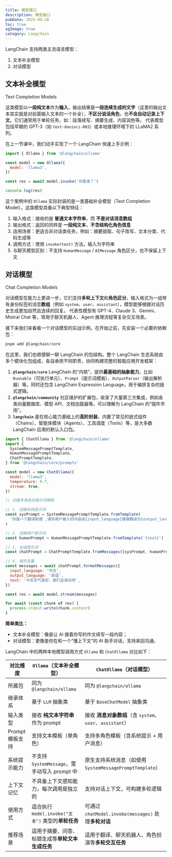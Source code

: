 ```yaml
---
title: 模型接口
description: 模型接口
pubDate: 2025-09-28
toc: true
ogImage: true
category: Langchain
---
```


LangChain 支持两类主流语言模型：

1. 文本补全模型
2. 对话模型

## 文本补全模型

Text Completion Models

这类模型以**一段纯文本**作为**输入**，输出结果是**一段连续生成的文字**（这里的输出文本其实就是对前面输入文本的一个补全），**不区分说话角色**，也**不会自动记录上下文**。它们通常用于单轮任务，如：段落续写、摘要生成、内容润色等。
代表模型包括早期的 GPT-3（如 `text-davinci-003`）或本地推理环境下的 LLaMA2 系列。

在上一节课中，我们动手实现了一个 LangChain 快速上手示例：

```js
import { Ollama } from '@langchain/ollama'

const model = new Ollama({
  model: 'llama3',
})

const res = await model.invoke('你是谁？')

console.log(res)
```

这个案例中的 `Ollama` 实际封装的是一类基础补全模型（Text Completion Model）。这类模型具备以下典型特征：

1. 输入格式：接收的是 **普通文本字符串**，而 **不是对话消息数组**
2. 输出格式：返回的同样是 **一段纯文本**，**不含结构化角色信息**
3. 适用场景：更适合非对话类任务，例如：摘要提取、句子改写、文本分类、代码生成等
4. 调用方式：使用 `invoke(text)` 方法，输入为字符串
5. 与聊天模型区别：不支持 `HumanMessage` / `AIMessage` 角色区分，也不保留上下文

## 对话模型

Chat Completion Models

对话模型在能力上更进一步，它们支持**多轮上下文**和**角色区分**，输入格式为一组带有身份标签的消息**数组**（例如 `system`、`user`、`assistant`），模型能够根据对话历史生成更加自然且连续的回复。
代表性模型有 GPT-4、Claude 3、Gemini、Mistral Chat 等，常用于聊天机器人、Agent 推理流程等复杂交互场景。

接下来我们来看看一个对话模型的实战示例。在开始之前，先安装一个必要的依赖包：

```js
pnpm add @langchain/core
```

在这里，我们也顺便聊一聊 LangChain 的包结构。整个 LangChain 生态系统由多个模块化包组成，各自承担不同职责，协同构建完整的智能应用开发框架：

1. **`@langchain/core`**
   LangChain 的“内核”，提供**最基础的抽象能力**，比如 `Runnable`（可执行单元）、`Prompt`（提示词模板）、`OutputParser`（输出解析器）等。同时还包含 LangChain Expression Language，用于编排复杂的链式逻辑。
2. **`@langchain/community`**
   社区维护的扩展包，收录了大量第三方集成，例如各类向量数据库、模型 API、文档加载器等。可以理解为 LangChain 的“插件市场”。
3. **`langchain`**
   是在核心能力基础上的**高阶封装**，内置了常见的链式组件（Chains）、智能体模块（Agents）、工具调度（Tools）等，是大多数 LangChain 应用的默认入口包。

```js
import { ChatOllama } from '@langchain/ollama'
import {
  SystemMessagePromptTemplate,
  HumanMessagePromptTemplate,
  ChatPromptTemplate,
} from '@langchain/core/prompts'

const model = new ChatOllama({
  model: 'llama3',
  temperature: 0.7,
  stream: true,
})

// 创建多角色的提示词模板

// 1. 创建系统提示词
const sysPrompt = SystemMessagePromptTemplate.fromTemplate(
  '你是一个翻译助理 ,请将用户输入的内容由{input_language}直接翻译为{output_language}.'
)

// 2. 创建用户提示词
const humanPrompt = HumanMessagePromptTemplate.fromTemplate('{text}')

// 3. 合成提示词
const chatPrompt = ChatPromptTemplate.fromMessages([sysPrompt, humanPrompt])

// 4. 填充变量
const messages = await chatPrompt.formatMessages({
  input_language: '中文',
  output_language: '英语',
  text: '今天天气真好，我们去游泳吧',
})

const res = await model.stream(messages)

for await (const chunk of res) {
  process.stdout.write(chunk.content)
}
```

**简单类比：**

- 文本补全模型：像是让 AI 接着你写的作文续写一段内容；
- 对话模型：更像是你在和一个“懂上下文”的 AI 助手对话，支持来回沟通。

LangChain 中的两种本地模型调用方式 `Ollama` 和 `ChatOllama` 对比如下：

| 对比维度        | `Ollama`（文本补全模型）                           | `ChatOllama`（对话模型）                                  |
| --------------- | -------------------------------------------------- | --------------------------------------------------------- |
| 所属包          | 同为 `@langchain/ollama`                           | 同为 `@langchain/ollama`                                  |
| 继承体系        | 基于 `LLM` 抽象类                                  | 基于 `BaseChatModel` 抽象类                               |
| 输入类型        | 接收 **纯文本字符串** 作为 prompt                  | 接收 **消息对象数组**（含 `system`、`user`、`assistant`） |
| Prompt 模板支持 | 支持文本模板（单角色）                             | 支持多角色模板（含系统提示 + 用户消息）                   |
| 系统提示能力    | 不支持 `SystemMessage`，需手动写入 prompt 中       | 原生支持系统消息（如使用 `SystemMessagePromptTemplate`）  |
| 上下文记忆      | 不具备上下文感知能力，每次调用是独立的             | 支持对话上下文，可构建多轮逻辑                            |
| 使用方式        | 适合执行 `model.invoke("文本")` 类型的**单轮任务** | 可通过 `chatModel.invoke(messages)` 处理**多轮对话**      |
| 推荐场景        | 适用于摘要、问答、标题生成等**单轮文本生成任务**   | 适用于翻译、聊天机器人、角色扮演等**多轮交互任务**        |
